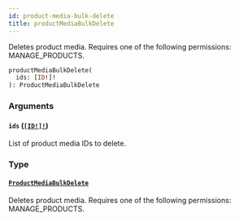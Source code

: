 ```yaml
---
id: product-media-bulk-delete
title: productMediaBulkDelete
---
```


Deletes product media. Requires one of the following permissions: MANAGE_PRODUCTS.

```graphql
productMediaBulkDelete(
  ids: [ID!]!
): ProductMediaBulkDelete

```

### Arguments

#### `ids` ([`[ID!]!`](../../../developer/api-reference/scalars/id))

List of product media IDs to delete.

### Type

#### [`ProductMediaBulkDelete`](../../../developer/api-reference/objects/product-media-bulk-delete)

Deletes product media. Requires one of the following permissions: MANAGE_PRODUCTS.
